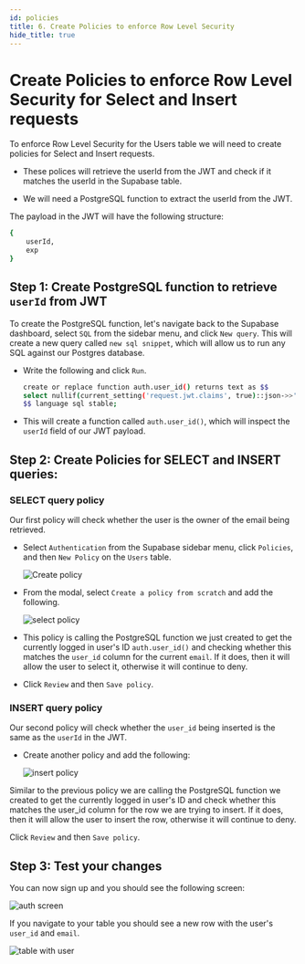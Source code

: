 ```yaml
---
id: policies
title: 6. Create Policies to enforce Row Level Security
hide_title: true
---
```


<!-- COPY DOCS -->
<!-- ./thirdpartyemailpassword/supabase-intergration/policies.mdx -->

# Create Policies to enforce Row Level Security for Select and Insert requests

To enforce Row Level Security for the Users table we will need to create policies for Select and Insert requests.

- These polices will retrieve the userId from the JWT and check if it matches the userId in the Supabase table.

- We will need a PostgreSQL function to extract the userId from the JWT.

The payload in the JWT will have the following structure:

```bash
{
    userId,
    exp
}
```

## Step 1: Create PostgreSQL function to retrieve `userId` from JWT
To create the PostgreSQL function, let's navigate back to the Supabase dashboard, select `SQL` from the sidebar menu, and click `New query`. This will create a new query called `new sql snippet`, which will allow us to run any SQL against our Postgres database.

- Write the following and click `Run`.

    ```bash
    create or replace function auth.user_id() returns text as $$
    select nullif(current_setting('request.jwt.claims', true)::json->>'userId', '')::text;
    $$ language sql stable;
    ```

- This will create a function called `auth.user_id()`, which will inspect the `userId` field of our JWT payload.

## Step 2: Create Policies for SELECT and INSERT queries:

### SELECT query policy

Our first policy will check whether the user is the owner of the email being retrieved.

- Select `Authentication` from the Supabase sidebar menu, click `Policies`, and then `New Policy` on the `Users` table.

    ![Create policy](/img/thirdpartyemailpassword/supabase/create_policy.png)

- From the modal, select `Create a policy from scratch` and add the following.

    ![select policy](/img/thirdpartyemailpassword/supabase/policy_config_select.png)

- This policy is calling the PostgreSQL function we just created to get the currently logged in user's ID `auth.user_id()` and checking whether this matches the `user_id` column for the current `email`. If it does, then it will allow the user to select it, otherwise it will continue to deny.

- Click `Review` and then `Save policy`.

### INSERT query policy

Our second policy will check whether the `user_id` being inserted is the same as the `userId` in the JWT.

- Create another policy and add the following:

    ![insert policy](/img/thirdpartyemailpassword/supabase/policy_config_insert.png)

Similar to the previous policy we are calling the PostgreSQL function we created to get the currently logged in user's ID  and check whether this matches the user_id column for the row we are trying to insert. If it does, then it will allow the user to insert the row, otherwise it will continue to deny.

Click `Review` and then `Save policy`.

## Step 3: Test your changes

You can now sign up and you should see the following screen:

![auth screen](/img/thirdpartyemailpassword/supabase/supabase_app_authenticated_screen.png)

If you navigate to your table you should see a new row with the user's `user_id` and `email`.

![table with user](/img/thirdpartyemailpassword/supabase/table_with_user.png)
